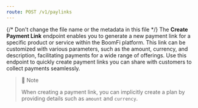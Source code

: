 ```yaml
---
route: POST /v1/paylinks
---
```


{/* Don't change the file name or the metadata in this file */}
The **Create Payment Link** endpoint enables you to generate a new payment link for a specific product or service within the BoomFi platform. This link can be customized with various parameters, such as the amount, currency, and description, facilitating payments for a wide range of offerings. Use this endpoint to quickly create payment links you can share with customers to collect payments seamlessly.

> 📘 Note
> 
> When creating a payment link, you can implicitly create a plan by providing details such as `amount` and `currency`.

